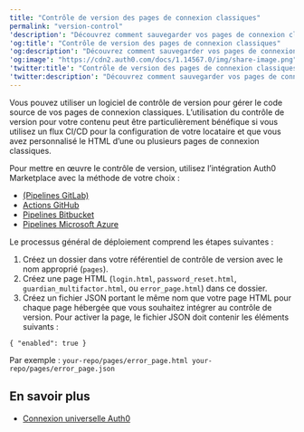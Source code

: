 ---
title: "Contrôle de version des pages de connexion classiques"
permalink: "version-control"
'description': "Découvrez comment sauvegarder vos pages de connexion classiques en utilisant les extensions de contrôle de source Auth0"
'og:title': "Contrôle de version des pages de connexion classiques"
'og:description': "Découvrez comment sauvegarder vos pages de connexion classiques en utilisant les extensions de contrôle de source Auth0"
'og:image': "https://cdn2.auth0.com/docs/1.14567.0/img/share-image.png"
'twitter:title': "Contrôle de version des pages de connexion classiques"
'twitter:description': "Découvrez comment sauvegarder vos pages de connexion classiques en utilisant les extensions de contrôle de source Auth0"
---

Vous pouvez utiliser un logiciel de contrôle de version pour gérer le code source de vos pages de connexion classiques. L’utilisation du contrôle de version pour votre contenu peut être particulièrement bénéfique si vous utilisez un flux CI/CD pour la configuration de votre locataire et que vous avez personnalisé le HTML d’une ou plusieurs pages de connexion classiques.

Pour mettre en œuvre le contrôle de version, utilisez l’intégration Auth0 Marketplace avec la méthode de votre choix :

* [(Pipelines GitLab)](https://marketplace.auth0.com/integrations/gitlab-pipeline)
* [Actions GitHub](https://marketplace.auth0.com/integrations/github-actions)
* [Pipelines Bitbucket](https://marketplace.auth0.com/integrations/bitbucket-pipeline)
* [Pipelines Microsoft Azure](https://marketplace.auth0.com/integrations/azure-pipeline)

Le processus général de déploiement comprend les étapes suivantes :

1. Créez un dossier dans votre référentiel de contrôle de version avec le nom approprié (`pages`).
2. Créez une page HTML (`login.html`, `password_reset.html`, `guardian_multifactor.html`, ou `error_page.html`) dans ce dossier.
3. Créez un fichier JSON portant le même nom que votre page HTML pour chaque page hébergée que vous souhaitez intégrer au contrôle de version. Pour activer la page, le fichier JSON doit contenir les éléments suivants :

`{
"enabled": true
}`

Par exemple :
`your-repo/pages/error_page.html
your-repo/pages/error_page.json`

## En savoir plus

* [Connexion universelle Auth0](/docs/fr-ca/authenticate/login/auth0-universal-login)